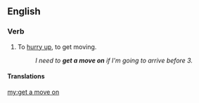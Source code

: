 ==English==

===Verb===
{{head|en|verb|head=[[get]] [[a]] [[move]] [[on]]}}

# {{label|en|idiomatic}} To [[hurry up]], to get moving.
#: ''I need to '''get a move on''' if I'm going to arrive before 3.''

====Translations====
{{trans-see|hurry up}}

[[my:get a move on]]